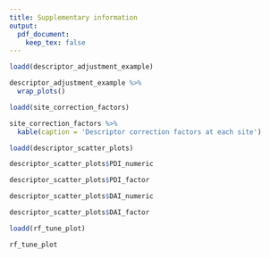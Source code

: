 ```yaml
---
title: Supplementary information
output: 
  pdf_document:
    keep_tex: false
---
```


```r
loadd(descriptor_adjustment_example)

descriptor_adjustment_example %>%
  wrap_plots()
```

```r
loadd(site_correction_factors)

site_correction_factors %>%
  kable(caption = 'Descriptor correction factors at each site')
```

```r
loadd(descriptor_scatter_plots)

descriptor_scatter_plots$PDI_numeric
```

```r
descriptor_scatter_plots$PDI_factor
```

```r
descriptor_scatter_plots$DAI_numeric
```

```r
descriptor_scatter_plots$DAI_factor
```

```r
loadd(rf_tune_plot)

rf_tune_plot
```


